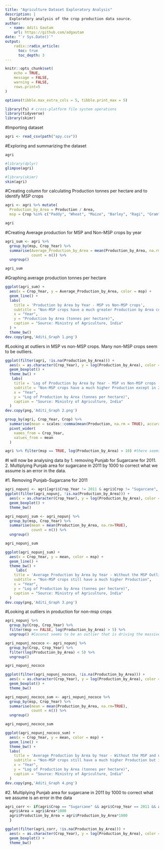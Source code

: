 ```yaml
---
title: "Agriculture Dataset Exploratory Analysis"
description: |
  Exploratory analysis of the crop production data source. 
author:
  - name: Aditi Gautam
    url: https://github.com/adgautam
date: "`r Sys.Date()`"
output: 
    radix::radix_article:
      toc: true
      toc_depth: 3
---
```


```r
knitr::opts_chunk$set(
	echo = TRUE,
	message = FALSE,
	warning = FALSE,
	rows.print=5
)

options(tibble.max_extra_cols = 5, tibble.print_max = 5)

library(fs) # cross-platform file system operations
library(tidyverse)
library(skimr)
```

#Importing dataset

```r
agri <- read_csv(path("apy.csv"))
```

#Exploring and summarizing the dataset

```r
agri
```

```r
#library(dplyr)
glimpse(agri)
```

```r
#library(skimr)
skim(agri)
```

#Creating column for calculating Production tonnes per hectare and to identify MSP crops 

```r
agri <- agri %>% mutate(
  Production_by_Area = Production / Area,
  msp = Crop %in% c("Paddy", "Wheat", "Maize", "Barley", "Ragi", "Gram", "Arhar/Tur", "Moong(Green Gram)", "Urad", "Masoor", "Groundnut", "Rapeseed &Mustard", "Soyabean", "Sesamum", "Sunflower", "Niger seed", "Cotton", "Jute & mesta", "Jowar", "Bajra", "Sugarcane")) 

agri
```

#Creating Average production for MSP and Non-MSP crops by year

```r
agri_sum <- agri %>% 
  group_by(msp, Crop_Year) %>% 
  summarise(Average_Production_by_Area = mean(Production_by_Area, na.rm=TRUE),
            count = n()) %>% 
  ungroup()

agri_sum
```

#Graphing average production tonnes per hectare

```r
ggplot(agri_sum) + 
  aes(x = Crop_Year, y = Average_Production_by_Area, color = msp) + 
  geom_line() + 
  labs(
    title = 'Production by Area by Year - MSP vs Non-MSP crops',
    subtitle = "Non-MSP crops have a much greater Production by Area compared to MSP",
    x = "Year",
    y = "Production by Area (tonnes per hectare)",
    caption = "Source: Ministry of Agriculture, India"
  ) +
  theme_bw()
dev.copy(png,'Aditi_Graph 1.png')
```
#Looking at outliers in MSP vs non-MSP crops. Many non-MSP crops seem to be outliers.

```r
ggplot(filter(agri, !is.na(Production_by_Area))) +
  aes(x = as.character(Crop_Year), y = log(Production_by_Area), color = msp) +
  geom_boxplot() +
  theme_bw() +
   labs(
    title = 'Log of Production by Area by Year - MSP vs Non-MSP crops (Checking for outliers)',
    subtitle = "Non-MSP crops have a much higher Production except in 2011",
    x = "Year",
    y = "Log of Production by Area (tonnes per hectare)",
    caption = "Source: Ministry of Agriculture, India"
  )
dev.copy(png,'Aditi_Graph 2.png')
```


```r
group_by(agri, Crop_Year, Crop) %>%
  summarise(mean = scales::comma(mean(Production, na.rm = TRUE), accuracy = 1)) %>%
  pivot_wider(
    names_from = Crop_Year,
    values_from = mean
  )
```

```r
agri %>% filter(msp == TRUE, log(Production_by_Area) > 10) #there seems to be an issue with the data for Area in Punjab in 2011 leading to the big jump seen in the boxplot for MSP crops. 
```
#I will now be analysing data by 1. removing Punjab for Sugarcane for 2011. 2. Multiplying Punjab area for sugarcane in 2011 by 1000 to correct what we assume is an error in the data. 

#1. Removing Punjab-Sugarcane for 2011
```r
agri_nopunj <- agri[agri$Crop_Year != 2011 & agri$Crop != "Sugarcane", ]  
ggplot(filter(agri_nopunj, !is.na(Production_by_Area))) +
  aes(x = as.character(Crop_Year), y = log(Production_by_Area), color = msp) +
  geom_boxplot() +
  theme_bw()
```
```r
agri_nopunj_sum <- agri_nopunj %>% 
  group_by(msp, Crop_Year) %>% 
  summarise(mean = mean(Production_by_Area, na.rm=TRUE),
            count = n()) %>% 
  ungroup()

agri_nopunj_sum
```


```r
ggplot(agri_nopunj_sum) + 
  aes(x = Crop_Year, y = mean, color = msp) + 
  geom_line() + 
  theme_bw() + 
     labs(
    title = 'Average Production by Area by Year - Without the MSP Outlier',
    subtitle = "Non-MSP crops still have a much higher Production",
    x = "Year",
    y = "Log of Production by Area (tonnes per hectare)",
    caption = "Source: Ministry of Agriculture, India"
  )
dev.copy(png,'Aditi_Graph 3.png')
```


#Looking at outliers in production for non-msp crops

```r
agri_nopunj %>% 
  group_by(Crop, Crop_Year) %>%
  filter(msp == FALSE, log(Production_by_Area) > 5) %>%
  ungroup() #Coconut seems to be an outlier that is driving the massive difference between msp and non-msp crops. 
```

```r
agri_nopunj_nococo <- agri_nopunj %>% 
  group_by(Crop, Crop_Year) %>%
  filter(log(Production_by_Area) < 5) %>%
  ungroup()

agri_nopunj_nococo
```
```r
ggplot(filter(agri_nopunj_nococo, !is.na(Production_by_Area))) +
  aes(x = as.character(Crop_Year), y = log(Production_by_Area), color = msp) +
  geom_boxplot() +
  theme_bw()
```


```r
agri_nopunj_nococo_sum <- agri_nopunj_nococo %>% 
  group_by(msp, Crop_Year) %>% 
  summarise(mean = mean(Production_by_Area, na.rm=TRUE),
            count = n()) %>% 
  ungroup()

agri_nopunj_nococo_sum
```


```r
ggplot(agri_nopunj_nococo_sum) + 
  aes(x = Crop_Year, y = mean, color = msp) + 
  geom_line() + 
  theme_bw() +
  labs(
    title = 'Average Production by Area by Year - Without the MSP and non-MSP Outliers',
    subtitle = "Non-MSP crops still have a much higher Production but it is more comparable",
    x = "Year",
    y = "Log of Production by Area (tonnes per hectare)",
    caption = "Source: Ministry of Agriculture, India"
  )
dev.copy(png,'Aditi_Graph 4.png')
```

#2. Multiplying Punjab area for sugarcane in 2011 by 1000 to correct what we assume is an error in the data

```r
agri_corr <- if(agri$Crop == "Sugarcane" && agri$Crop_Year == 2011 && agri$State_name == "Punjab"){
  agri$Area = agri$Area*1000
  agri$Production_by_Area = agri$Production_by_Area*1000
  }
```

```r
ggplot(filter(agri_corr, !is.na(Production_by_Area))) +
  aes(x = as.character(Crop_Year), y = log(Production_by_Area), color = msp)+
  geom_boxplot() +
  theme_bw()
```


